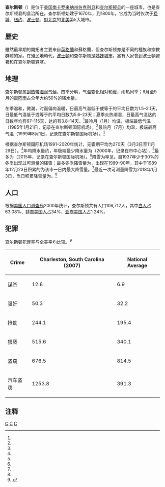 {{noteTA
|G1=USState
|G2=PoliticiansUK
}}
{{Infobox settlement
|official_name            = City of Charleston
|motto                    = Aedes Mores Juraque Curat (She cares for her temples, customs, and rights)
|settlement_type          = [[城市|城市]]
|nickname                 = "The Holy City", "The Palmetto City", "Chucktown"
|image_skyline            = Charleston historic homes.jpg
|image_size = 290px
|imagesize                = 
|image_caption            = 
|image_flag               =
|image_seal               = <!-- 檔案不存在 CharlestonSCseal.jpg -->
|image_map                = SCMap-doton-Charleston.PNG
|mapsize                  = 250x200px
|map_caption              = 查尔斯顿在[[南卡罗来纳州|南卡罗来纳州]]的位置。
|image_map1               = 
|mapsize1                 = 
|map_caption1             = 
|subdivision_type         = [[世界政區索引|國家]]
|subdivision_type1        = [[州域|州域]]
|subdivision_type2        = [[县|县]]
|subdivision_name         = [[美国|美国]]
|subdivision_name1        = [[南卡罗来纳州|南卡罗来纳州]]
|subdivision_name2        = [[伯克利县_(南卡罗来纳州)|伯克利县]]、[[查尔斯顿县_(南卡罗来纳州)|查尔斯顿县]]
|government_type          = 
|leader_title             = [[市长|市长]]
|leader_name              = Joseph P. Riley, Jr.
|established_date         = 
|area_magnitude           = 1 E8
|area_total_sq_mi         = 178.1
|area_land_sq_mi          = 147.0
|area_water_sq_mi         = 17.1
|area_total_km2           = 376.5
|area_land_km2            = 361.2
|area_water_km2           = 44.3
|population_footnotes     = 
|population_note          = (city proper- 2007 city estimates)
|population_as_of         = 2006
|population_metro         = 603,178
|population_total         = 107,844
|population_density_km2   = 384.7
|population_density_sq_mi = 996.5
|timezone                 = [[北美东部时区|EST]]
|utc_offset               = -5
|timezone_DST             = [[北美东部时区|EDT]]
|utc_offset_DST           = -4
|postal_code_type         = 
|postal_code              = 
|area_code                = {{tsl|en|Area code 843|843}}
|latd = 32 |latm = 47 |lats = 00 |latNS = N
|longd = 79 |longm = 56 |longs = 00 |longEW = W
|elevation_m              = 4
|elevation_ft             = 20
|website                  = http://www.charleston-sc.gov/
|blank_name               = [[聯邦資訊處理標準|FIPS代码]]
|blank_info               = 45-13330{{GR|2}}
|blank1_name              = [[地名信息系统|GNIS]] feature ID
|blank1_info              = 1221516{{GR|3}}
|footnotes                = 
}}
'''查尔斯顿'''（{{lang-en|Charleston}}）是位于[[美国|美国]][[南卡罗来纳州|南卡罗来纳州]][[伯克利县_(南卡罗来纳州)|伯克利县]]和[[查尔斯顿县_(南卡罗来纳州)|查尔斯顿县]]的一座城市，也是查尔斯顿县的县治所在。查尔斯顿始建于1670年，到1800年，它成为当时仅次于[[费城|费城]]、[[纽约市|纽约]]、[[波士顿|波士顿]]、[[魁北克市|魁北克]]的[[北美|北美]]第5大城市。

== 歷史 ==
{{unreferenced|section|time=2021-05-16T02:04:52+00:00}}
雖然最早期的開拓者主要來自[[英格蘭|英格蘭]]和蘇格蘭，但查尔斯顿亦是不同的種族和宗教群體的家。在殖民地時代，[[波士頓|波士頓]]和查尔斯顿是[[姊妹城市|姊妹城市]]，富有人家會到波士頓避暑和在查尔斯顿避寒。

== 地理 ==
查尔斯顿属[[副热带湿润气候|副热带湿润气候]]，四季分明，气温变化相对和缓，雨热同季；6月至9月的[[雷阵雨|雷阵雨]]占全年大约50%的降水量。

冬季温和，微潮，时而偏向温暖，日最高气温低于或等于{{convert|5|C}}的平均日数为1.5–2.1天，日最低气温低于或等于{{convert|0|C}}的平均日数为5.6–23天；夏季炎热潮湿，日最高气温达{{convert|30|C}}的日数年均有67–115天，达{{convert|35|C}}的有3.8–14天。<ref name="XMACIS"/>最冷月（1月）均温{{convert|49.5|to|50.8|F|1|disp=flip}}，极端最低气温{{convert|6|F|0|disp=flip}}（1985年1月21日，记录在查尔斯顿国际机场）。<ref name = "NWS North Charleston, SC"/>最热月（7月）均温{{convert|82.3|to|82.5|F|1|disp=flip}}，极端最高气温{{convert|105|F|0|disp=flip}}（1999年8月1日，记录在查尔斯顿国际机场）。<ref name = "NWS North Charleston, SC"/>

根据查尔斯顿国际机场1991–2020年统计，无霜期平均为270天（3月3日至11月29日）。<ref name = "NWS North Charleston, SC"/>年均降水量约{{convert|44.3|to|52.5|in|sigfig=3|disp=flip}}，年极端最少降水量为{{convert|27.63|in|disp=flip}}（2000年，记录在市中心站），<ref name="XMACIS"/>最多为{{convert|74.89|in|disp=flip}}（2015年，记录在查尔斯顿国际机场）。<ref name = "NWS North Charleston, SC"/>降雪为罕见，自1937年少于30%的冬季出现过可测量的降雪；最多冬季降雪量为{{convert|8.0|in|cm|disp=flip}}，出现在1989–90年，其中于1989年12月23日积累的{{convert|6.0|in|cm|disp=flip}}为该市一日内最大降雪量。<ref name = "NWS North Charleston, SC"/>最近一次可测量降雪为2018年1月3日，当日积累降雪量为{{convert|5.3|in|cm|disp=flip}}。<ref name = "NWS North Charleston, SC"/>

{{Weather box|width=auto
|location = 南卡州{{link-en|查尔斯顿国际机场|Charleston International Airport}}（1991–2020年正常值，1937年至今极端数据）
|collapsed = Y
|single line = Y
|metric first = Y
|Jan record high F =  83
|Feb record high F =  87
|Mar record high F =  90
|Apr record high F =  95
|May record high F = 101
|Jun record high F = 103
|Jul record high F = 104
|Aug record high F = 105
|Sep record high F =  99
|Oct record high F =  94
|Nov record high F =  88
|Dec record high F =  83
<!--
“1. Location »”里选本站
“2. Product »”里选“Monthly summarized data”
“3. Options »”第一选项“Year range：”里填1991-2020，再选“Max temp”或者“Min temp”的默认后，再将结果贴入表格
-->
| Jan avg record high F = 76.7
| Feb avg record high F = 78.7
| Mar avg record high F = 84.2
| Apr avg record high F = 88.0
| May avg record high F = 93.0
| Jun avg record high F = 96.4
| Jul avg record high F = 97.7
| Aug avg record high F = 96.6
| Sep avg record high F = 92.9
| Oct avg record high F = 87.4
| Nov avg record high F = 82.2
| Dec avg record high F = 77.2
|year avg record high F = 98.9
| Jan high F = 60.2
| Feb high F = 63.8
| Mar high F = 70.1
| Apr high F = 77.1
| May high F = 83.6
| Jun high F = 88.5
| Jul high F = 91.3
| Aug high F = 89.8
| Sep high F = 85.4
| Oct high F = 77.9
| Nov high F = 69.4
| Dec high F = 62.7
|year high F = 76.6
| Jan low F = 38.9
| Feb low F = 41.6
| Mar low F = 47.3
| Apr low F = 54.5
| May low F = 63.0
| Jun low F = 70.4
| Jul low F = 73.7
| Aug low F = 73.1
| Sep low F = 68.3
| Oct low F = 57.7
| Nov low F = 47.1
| Dec low F = 41.6
|year low F = 56.4
| Jan avg record low F = 22.0
| Feb avg record low F = 26.2
| Mar avg record low F = 30.8
| Apr avg record low F = 39.7
| May avg record low F = 50.2
| Jun avg record low F = 61.7
| Jul avg record low F = 68.2
| Aug avg record low F = 66.4
| Sep avg record low F = 57.0
| Oct avg record low F = 41.7
| Nov avg record low F = 31.7
| Dec avg record low F = 26.0
|year avg record low F = 20.3
|Jan record low F =  6
|Feb record low F = 12
|Mar record low F = 15
|Apr record low F = 29
|May record low F = 36
|Jun record low F = 50
|Jul record low F = 58
|Aug record low F = 56
|Sep record low F = 42
|Oct record low F = 27
|Nov record low F = 15
|Dec record low F =  8
|precipitation colour = green
| Jan precipitation inch = 3.37
| Feb precipitation inch = 3.05
| Mar precipitation inch = 3.35
| Apr precipitation inch = 3.29
| May precipitation inch = 3.32
| Jun precipitation inch = 6.21
| Jul precipitation inch = 6.60
| Aug precipitation inch = 6.97
| Sep precipitation inch = 6.01
| Oct precipitation inch = 4.33
| Nov precipitation inch = 2.66
| Dec precipitation inch = 3.35
|year precipitation inch =52.51
| Jul snow inch = 0.0
| Aug snow inch = 0.0
| Sep snow inch = 0.0
| Oct snow inch = 0.0
| Nov snow inch = 0.0
| Dec snow inch = 0.0
| Jan snow inch = 0.2
| Feb snow inch = 0.1
| Mar snow inch = 0.0
| Apr snow inch = 0.0
| May snow inch = 0.0
| Jun snow inch = 0.0
|year snow inch =
|unit precipitation days = 0.01 in
|unit snow days = 0.1 in
|Jan precipitation days =  8.9
|Feb precipitation days =  8.5
|Mar precipitation days =  8.2
|Apr precipitation days =  7.9
|May precipitation days =  8.1
|Jun precipitation days = 12.1
|Jul precipitation days = 13.2
|Aug precipitation days = 13.1
|Sep precipitation days = 10.2
|Oct precipitation days =  7.3
|Nov precipitation days =  6.9
|Dec precipitation days =  9.3
|year precipitation days=
|Jan snow days = 0.1
|Feb snow days = 0.1
|Mar snow days = 0.0
|Apr snow days = 0.0
|May snow days = 0.0
|Jun snow days = 0.0
|Jul snow days = 0.0
|Aug snow days = 0.0
|Sep snow days = 0.0
|Oct snow days = 0.0
|Nov snow days = 0.0
|Dec snow days = 0.0
|year snow days=
|Jan sun = 179.3 |Jan percentsun = 56
|Feb sun = 186.7 |Feb percentsun = 61
|Mar sun = 243.9 |Mar percentsun = 66
|Apr sun = 275.1 |Apr percentsun = 71
|May sun = 294.8 |May percentsun = 69
|Jun sun = 279.5 |Jun percentsun = 65
|Jul sun = 287.8 |Jul percentsun = 66
|Aug sun = 256.7 |Aug percentsun = 62
|Sep sun = 219.7 |Sep percentsun = 59
|Oct sun = 224.5 |Oct percentsun = 64
|Nov sun = 189.5 |Nov percentsun = 60
|Dec sun = 171.3 |Dec percentsun = 55
|year percentsun = 63
|Jan humidity = 71
|Feb humidity = 69
|Mar humidity = 68
|Apr humidity = 68
|May humidity = 73
|Jun humidity = 76
|Jul humidity = 77
|Aug humidity = 79
|Sep humidity = 79
|Oct humidity = 75
|Nov humidity = 74
|Dec humidity = 73
|year humidity=
|source 1 = NOAA（1981–2010年相对湿度；1961–1990年日照）<ref name="KCHS 1991-2020 normals">{{cite web |format=pdf |url=https://www.ncei.noaa.gov/access/services/data/v1?dataset=normals-monthly-1991-2020&startDate=0001-01-01&endDate=9996-12-31&stations=USW00013880&format=pdf |publisher=National Oceanic and Atmospheric Administration |title=Summary of Monthly Normals 1991–2020 |access-date=2021-05-16 |archive-date=2021-11-12 |archive-url=https://web.archive.org/web/20211112014136/https://www.ncei.noaa.gov/access/services/data/v1?dataset=normals-monthly-1991-2020&startDate=0001-01-01&endDate=9996-12-31&stations=USW00013880&format=pdf |dead-url=no }}</ref><ref name= "NWS North Charleston, SC">{{cite web |url = https://www.weather.gov/wrh/climate?wfo=chs |title = NowData - NOAA Online Weather Data |publisher = [[National_Oceanic_and_Atmospheric_Administration|National Oceanic and Atmospheric Administration]] |accessdate = 2022-06-16 |language = en |dead-url = no |quote = 选择"Charleston Area"或"}}</ref><ref name="XMACIS">{{cite web |url=http://xmacis.rcc-acis.org/ |title=xmACIS2 |publisher=NOAA Regional Climate Centers |accessdate=2021-05-21 |quote=在"Station selection"第二选项选"CHS - Charleston SC"后第一选项再选"Charleston City, SC" |archive-date=2019-08-15 |archive-url=https://web.archive.org/web/20190815183401/http://xmacis.rcc-acis.org/ |dead-url=no }}</ref><ref name= "WMO 1961–90 KCHS">{{cite web |url = ftp://ftp.atdd.noaa.gov/pub/GCOS/WMO-Normals/TABLES/REG_IV/US/GROUP3/72208.TXT |title = WMO Climate Normals for CHARLESTON/MUNICIPAL, SC 1961–1990 |access-date = May 5, 2021 |publisher = National Oceanic and Atmospheric Administration}}</ref><ref name="RH">{{cite web |url = https://www1.ncdc.noaa.gov/pub/data/lcd/annual/2018/01201813CHS.pdf |title = Local Climatological Data Annual Summary with Comparative Data for CHARLESTON, SOUTH CAROLINA (KCHS) |publisher = National Oceanic and Atmospheric Administration |access-date = 2022-06-16 |page=3}}</ref>
}}

{{Weather box|width=auto
|location = 南卡州查尔斯顿（市中心，1991–2020年正常值，1893年至今极端数据）
|collapsed = Y
|single line = Y
|metric first = Y
|Jan record high F =  82
|Feb record high F =  83
|Mar record high F =  94
|Apr record high F =  94
|May record high F = 100
|Jun record high F = 104
|Jul record high F = 103
|Aug record high F = 103
|Sep record high F = 100
|Oct record high F =  95
|Nov record high F =  87
|Dec record high F =  81
<!--
“1. Location »”里选本站
“2. Product »”里选“Monthly summarized data”
“3. Options »”第一选项“Year range：”里填1991-2020，再选“Max temp”或者“Min temp”的默认后，再将结果贴入表格
-->
| Jan avg record high F = 72.4
| Feb avg record high F = 74.8
| Mar avg record high F = 80.0
| Apr avg record high F = 83.8
| May avg record high F = 90.0
| Jun avg record high F = 93.4
| Jul avg record high F = 95.3
| Aug avg record high F = 93.9
| Sep avg record high F = 90.8
| Oct avg record high F = 85.2
| Nov avg record high F = 79.2
| Dec avg record high F = 74.3
|year avg record high F = 96.6
| Jan high F = 58.0
| Feb high F = 60.3
| Mar high F = 65.6
| Apr high F = 72.3
| May high F = 79.0
| Jun high F = 84.3
| Jul high F = 87.5
| Aug high F = 86.4
| Sep high F = 82.6
| Oct high F = 75.6
| Nov high F = 67.1
| Dec high F = 60.9
|year high F = 73.3
| Jan low F = 43.6
| Feb low F = 46.1
| Mar low F = 52.0
| Apr low F = 59.7
| May low F = 68.0
| Jun low F = 74.2
| Jul low F = 77.1
| Aug low F = 76.5
| Sep low F = 72.5
| Oct low F = 63.2
| Nov low F = 53.1
| Dec low F = 46.8
|year low F = 61.1
| Jan avg record low F = 28.6
| Feb avg record low F = 32.3
| Mar avg record low F = 37.2
| Apr avg record low F = 46.1
| May avg record low F = 56.2
| Jun avg record low F = 67.1
| Jul avg record low F = 71.7
| Aug avg record low F = 70.8
| Sep avg record low F = 63.3
| Oct avg record low F = 48.6
| Nov avg record low F = 38.9
| Dec avg record low F = 33.1
|year avg record low F = 27.2
|Jan record low F = 10
|Feb record low F =  7
|Mar record low F = 22
|Apr record low F = 36
|May record low F = 45
|Jun record low F = 49
|Jul record low F = 61
|Aug record low F = 59
|Sep record low F = 50
|Oct record low F = 37
|Nov record low F = 17
|Dec record low F = 12
|precipitation colour = green
| Jan precipitation inch = 2.56
| Feb precipitation inch = 2.56
| Mar precipitation inch = 3.03
| Apr precipitation inch = 2.96
| May precipitation inch = 2.58
| Jun precipitation inch = 4.85
| Jul precipitation inch = 5.08
| Aug precipitation inch = 6.11
| Sep precipitation inch = 5.25
| Oct precipitation inch = 4.07
| Nov precipitation inch = 2.30
| Dec precipitation inch = 2.91
|year precipitation inch =44.26
|unit precipitation days = 0.01 in
|Jan precipitation days =  8.4
|Feb precipitation days =  8.0
|Mar precipitation days =  7.9
|Apr precipitation days =  7.0
|May precipitation days =  6.8
|Jun precipitation days = 10.5
|Jul precipitation days = 11.6
|Aug precipitation days = 11.7
|Sep precipitation days =  8.6
|Oct precipitation days =  6.8
|Nov precipitation days =  6.1
|Dec precipitation days =  8.5
|year precipitation days=
|source 1 = NOAA<ref name="dwtn 1991-2020 normals">{{cite web |format=pdf |url=https://www.ncei.noaa.gov/access/services/data/v1?dataset=normals-monthly-1991-2020&startDate=0001-01-01&endDate=9996-12-31&stations=USW00013782&format=pdf |publisher=National Oceanic and Atmospheric Administration |title=Summary of Monthly Normals 1991–2020 |access-date=2021-05-16 |archive-date=2021-11-12 |archive-url=https://web.archive.org/web/20211112021542/https://www.ncei.noaa.gov/access/services/data/v1?dataset=normals-monthly-1991-2020&startDate=0001-01-01&endDate=9996-12-31&stations=USW00013782&format=pdf}}</ref><ref name= "NWS North Charleston, SC"/>
}}

== 人口 ==
{{Historical populations|type=USA|1770| 10863|1790| 16359|1800| 18824|1810| 24711|1820| 24780|1830| 30289|1840| 29261|1850| 42985|1860| 40522|1870| 48956|1880| 49984|1890| 54955|1900| 55807|1910| 58833|1920| 67957|1930| 62265|1940| 71275|1950| 70174|1960| 60288|1970| 66945|1980| 69779|1990| 80414|2000| 96650|2010| 120083|2020| 150227|source=<ref>{{cite web|url=https://www.census.gov/prod/www/decennial.html|title=U.S. Decennial Census|publisher=Census.gov|access-date=June 5, 2013|url-status=dead|archive-url=https://web.archive.org/web/20150426102944/http://www.census.gov/prod/www/decennial.html|archive-date= 2015-04 }}</ref><ref name="ColonialPop">{{cite book |author=United States Census Bureau |date=1909 |title=A Century of Population Growth |chapter=Population in the Colonial and Continental Periods |chapter-url=https://www2.census.gov/prod2/decennial/documents/00165897ch01.pdf |page=13}}</ref> }}

根据[[美国人口调查局|美国人口调查局]]2000年统计，查尔斯顿共有人口106,712人，其中[[白人|白人]]占63.08%、[[非裔美国人|非裔美国人]]占34%、[[亚裔美国人|亚裔美国人]]占1.24%。

== 犯罪 ==
查尔斯顿犯罪率与全美平均比较。<ref>{{cite web|title=Charleston, South Carolina (SC) Detailed Profile – relocation, real estate, travel, jobs, hospitals, schools, crime, move, moving, houses news, sex offenders|url=http://www.city-data.com/city/Charleston-South-Carolina.html|accessdate=2009-02-25|publisher=City-data.com|archive-date=2008-12-27|archive-url=https://web.archive.org/web/20081227000705/http://www.city-data.com/city/Charleston-South-Carolina.html|dead-url=no}}</ref>

{| class="wikitable" border="1"
|-
! Crime
! Charleston, South Carolina (2007)
! National Average
|-
| 谋杀
| 12.8
| 6.9
|-
| 强奸
| 50.3
| 32.2
|-
| 抢劫
| 244.1
| 195.4
|-
| 猥亵
| 515.6
| 340.1
|-
| 盗窃
| 676.5
| 814.5
|-
| 汽车盗窃
| 1253.8
| 391.3
|}

== 注释 ==
{{reflist}}

{{Authority control}}
[[Category:南卡罗来纳州城市|C]]
[[Category:南卡羅萊納州縣城|C]]
[[Category:美国前州首府|C]]